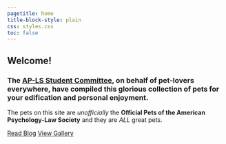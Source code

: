 ```yaml
---
pagetitle: home
title-block-style: plain
css: styles.css
toc: false
---
```


::: {.card-container .button-card}

# Welcome!

### The [AP-LS Student Committee](https://www.apls-students.org/), on behalf of pet-lovers everywhere, have compiled this glorious collection of pets for your edification and personal enjoyment.

| The pets on this site are *unofficially* the **Official Pets of the American Psychology-Law Society** and they are *ALL* great pets.

::: {.content}



::: {.btn-container}
[Read Blog](pets/index.html){.neo-btn .btn role="button"} 
[View Gallery](gallery.html){.neo-btn .btn .yellow role="button"}
:::
:::


:::

